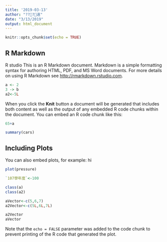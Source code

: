 ---
title: '2019-03-13'
author: "???遠"
date: "3/13/2019"
output: html_document
---

```{r setup, include=FALSE}
knitr::opts_chunk$set(echo = TRUE)
```

## R Markdown
R studio
This is an R Markdown document. Markdown is a simple formatting syntax for authoring HTML, PDF, and MS Word documents. For more details on using R Markdown see <http://rmarkdown.rstudio.com>.
```{r}
a <- 2
3 -> b
a2<-5L
```

When you click the **Knit** button a document will be generated that includes both content as well as the output of any embedded R code chunks within the document. You can embed an R code chunk like this:
```{r}
65+a
```

```{r cars}
summary(cars)
```

## Including Plots

You can also embed plots, for example:
hi
```{r pressure, echo=FALSE}
plot(pressure)
```
```{r}
`107學年度`<-100
```

```{r}
class(a)
class(a2)
```
```{r}
aVector<-c(5,6,7)
a2Vector<-c(5L,6L,7L)
```

```{r}
a2Vector
aVector
```

Note that the `echo = FALSE` parameter was added to the code chunk to prevent printing of the R code that generated the plot.
